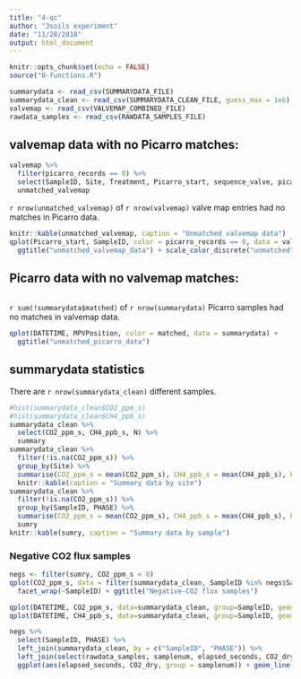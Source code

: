 ```yaml
---
title: "4-qc"
author: "3soils experiment"
date: "11/28/2018"
output: html_document
---
```


```r
knitr::opts_chunk$set(echo = FALSE)
source("0-functions.R")
```

```r
summarydata <- read_csv(SUMMARYDATA_FILE)
summarydata_clean <- read_csv(SUMMARYDATA_CLEAN_FILE, guess_max = 1e6)
valvemap <- read_csv(VALVEMAP_COMBINED_FILE)
rawdata_samples <- read_csv(RAWDATA_SAMPLES_FILE)
```

## valvemap data with no Picarro matches:

```r
valvemap %>% 
  filter(picarro_records == 0) %>% 
  select(SampleID, Site, Treatment, Picarro_start, sequence_valve, picarro_records) ->
  unmatched_valvemap
```

`r nrow(unmatched_valvemap)` of `r nrow(valvemap)` valve map entries had no matches in Picarro data.

```r
knitr::kable(unmatched_valvemap, caption = "Unmatched valvemap data")
qplot(Picarro_start, SampleID, color = picarro_records == 0, data = valvemap) +
  ggtitle("unmatched_valvemap_data") + scale_color_discrete("unmatched")
```

## Picarro data with no valvemap matches:

```r
```

`r sum(!summarydata$matched)` of `r nrow(summarydata)` Picarro samples had no matches in valvemap data.

```r
qplot(DATETIME, MPVPosition, color = matched, data = summarydata) +
  ggtitle("unmatched_picarro_data")

```

## summarydata statistics

There are `r nrow(summarydata_clean)` different samples.

```r
#hist(summarydata_clean$CO2_ppm_s)
#hist(summarydata_clean$CH4_ppb_s)
summarydata_clean %>% 
  select(CO2_ppm_s, CH4_ppb_s, N) %>% 
  summary
summarydata_clean %>% 
  filter(!is.na(CO2_ppm_s)) %>% 
  group_by(Site) %>% 
  summarise(CO2_ppm_s = mean(CO2_ppm_s), CH4_ppb_s = mean(CH4_ppb_s), Picarro_obs = sum(N), N = n()) %>% 
  knitr::kable(caption = "Summary data by site")
summarydata_clean %>% 
  filter(!is.na(CO2_ppm_s)) %>% 
  group_by(SampleID, PHASE) %>% 
  summarise(CO2_ppm_s = mean(CO2_ppm_s), CH4_ppb_s = mean(CH4_ppb_s), Picarro_obs = sum(N), N = n()) -> 
  sumry
knitr::kable(sumry, caption = "Summary data by sample")
```

### Negative CO2 flux samples

```r
negs <- filter(sumry, CO2_ppm_s < 0)
qplot(CO2_ppm_s, data = filter(summarydata_clean, SampleID %in% negs$SampleID), bins = 30) + 
  facet_wrap(~SampleID) + ggtitle("Negative-CO2 flux samples")

qplot(DATETIME, CO2_ppm_s, data=summarydata_clean, group=SampleID, geom="line", color = Site) + facet_wrap(~PHASE)
qplot(DATETIME, CH4_ppb_s, data=summarydata_clean, group=SampleID, geom="line", color = Site) + facet_wrap(~PHASE)

negs %>% 
  select(SampleID, PHASE) %>% 
  left_join(summarydata_clean, by = c("SampleID", "PHASE")) %>% 
  left_join(select(rawdata_samples, samplenum, elapsed_seconds, CO2_dry), by = "samplenum") %>% 
  ggplot(aes(elapsed_seconds, CO2_dry, group = samplenum)) + geom_line() + facet_wrap(~SampleID) + xlim(c(0, 25))
```

